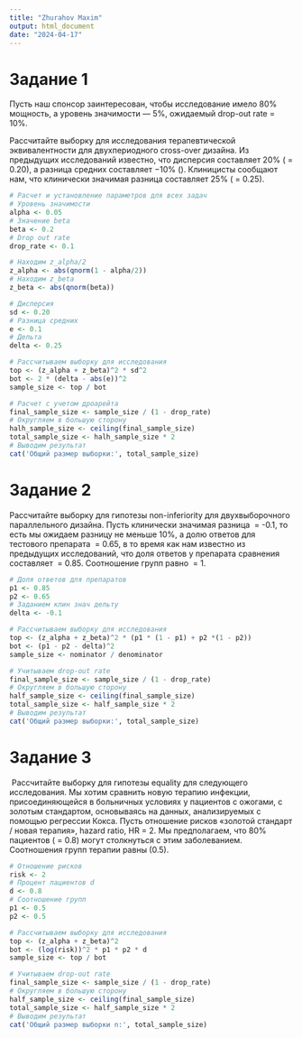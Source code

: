 ---
title: "Zhurahov Maxim"
output: html_document
date: "2024-04-17"
---

# Задание 1

Пусть наш спонсор заинтересован, чтобы исследование имело 80% мощность, а уровень значимости — 5%, ожидаемый drop-out rate = 10%.

Рассчитайте выборку для исследования терапевтической эквивалентности для двухпериодного cross-over дизайна. Из предыдущих исследований известно, что дисперсия составляет 20% ( = 0.20), а разница средних составляет −10% (). Клиницисты сообщают нам, что клинически значимая разница составляет 25% ( = 0.25).

```{r}
# Расчет и установление параметров для всех задач
# Уровень значимости
alpha <- 0.05
# Значение beta
beta <- 0.2
# Drop out rate
drop_rate <- 0.1

# Находим z_alpha/2
z_alpha <- abs(qnorm(1 - alpha/2))
# Находим z_beta
z_beta <- abs(qnorm(beta))
```

```{r}
# Дисперсия
sd <- 0.20
# Разница средних
e <- 0.1
# Дельта
delta <- 0.25

# Рассчитываем выборку для исследования
top <- (z_alpha + z_beta)^2 * sd^2
bot <- 2 * (delta - abs(e))^2
sample_size <- top / bot

# Расчет с учетом дроарейта
final_sample_size <- sample_size / (1 - drop_rate)
# Округляем в большую сторону
halh_sample_size <- ceiling(final_sample_size)
total_sample_size <- halh_sample_size * 2
# Выводим результат
cat('Общий размер выборки:', total_sample_size)
```

# Задание 2

Рассчитайте выборку для гипотезы non-inferiority для двухвыборочного параллельного дизайна. Пусть клинически значимая разница  = -0.1, то есть мы ожидаем разницу не меньше 10%, а долю ответов для тестового препарата  = 0.65, в то время как нам известно из предыдущих исследований, что доля ответов у препарата сравнения составляет  = 0.85. Соотношение групп равно  = 1.

```{r}
# Доля ответов для препаратов
p1 <- 0.85
p2 <- 0.65
# Заданием клин знач дельту
delta <- -0.1

# Рассчитываем выборку для исследования
top <- (z_alpha + z_beta)^2 * (p1 * (1 - p1) + p2 *(1 - p2))
bot <- (p1 - p2 - delta)^2
sample_size <- nominator / denominator

# Учитываем drop-out rate
final_sample_size <- sample_size / (1 - drop_rate)
# Округляем в большую сторону
half_sample_size <- ceiling(final_sample_size)
total_sample_size <- half_sample_size * 2
# Выводим результат
cat('Общий размер выборки:', total_sample_size)
```

# Задание 3

 Рассчитайте выборку для гипотезы equality для следующего исследования. Мы хотим сравнить новую терапию инфекции, присоединяющейся в больничных условиях у пациентов с ожогами, с золотым стандартом, основываясь на данных, анализируемых с помощью регрессии Кокса. Пусть отношение рисков «золотой стандарт / новая терапия», hazard ratio, HR = 2. Мы предполагаем, что 80% пациентов ( = 0.8) могут столкнуться с этим заболеванием. Соотношения групп терапии равны (0.5).

```{r}
# Отношение рисков
risk <- 2
# Процент пациентов d
d <- 0.8
# Соотношение групп
p1 <- 0.5
p2 <- 0.5

# Рассчитываем выборку для исследования
top <- (z_alpha + z_beta)^2
bot <- (log(risk))^2 * p1 * p2 * d
sample_size <- top / bot

# Учитываем drop-out rate
final_sample_size <- sample_size / (1 - drop_rate)
# Округляем в большую сторону
half_sample_size <- ceiling(final_sample_size)
total_sample_size <- half_sample_size * 2
# Выводим результат
cat('Общий размер выборки n:', total_sample_size)
```
